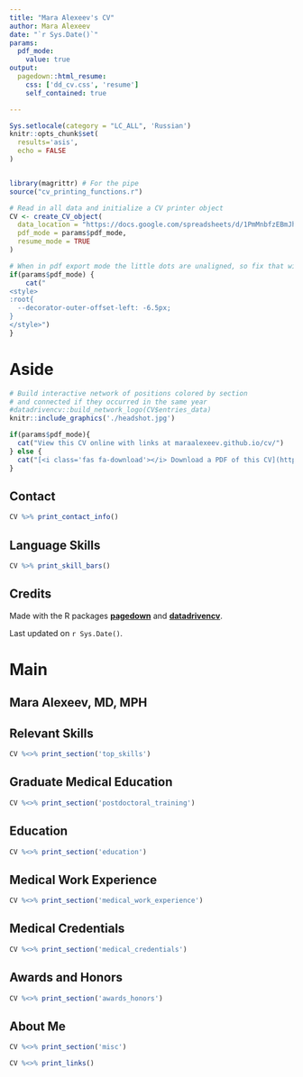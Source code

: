 ```yaml
---
title: "Mara Alexeev's CV"
author: Mara Alexeev
date: "`r Sys.Date()`"
params:
  pdf_mode:
    value: true
output:
  pagedown::html_resume:
    css: ['dd_cv.css', 'resume']
    self_contained: true

---
```


```r
Sys.setlocale(category = "LC_ALL", 'Russian')
knitr::opts_chunk$set(
  results='asis', 
  echo = FALSE
)


library(magrittr) # For the pipe
source("cv_printing_functions.r")

# Read in all data and initialize a CV printer object
CV <- create_CV_object(
  data_location = "https://docs.google.com/spreadsheets/d/1PmMnbfzEBmJhW71NHlgDGSlvhLdd4MQRCHSDBBNWqtQ",  
  pdf_mode = params$pdf_mode,
  resume_mode = TRUE
)
```


```r
# When in pdf export mode the little dots are unaligned, so fix that with some conditional CSS.
if(params$pdf_mode) {
    cat("
<style>
:root{
  --decorator-outer-offset-left: -6.5px;
}
</style>")
}
```


Aside
================================================================================

```r
# Build interactive network of positions colored by section
# and connected if they occurred in the same year
#datadrivencv::build_network_logo(CV$entries_data)
knitr::include_graphics('./headshot.jpg')
```


```r
if(params$pdf_mode){
  cat("View this CV online with links at maraalexeev.github.io/cv/")
} else {
  cat("[<i class='fas fa-download'></i> Download a PDF of this CV](https://github.com/MaraAlexeev/cv/raw/master/docs/public_cv.pdf)")
}
```

Contact {#contact}
--------------------------------------------------------------------------------

```r
CV %>% print_contact_info()
```



Language Skills {#skills}
--------------------------------------------------------------------------------

```r
CV %>% print_skill_bars()
```



Credits {#credits}
--------------------------------------------------------------------------------

Made with the R packages [**pagedown**](https://github.com/rstudio/pagedown) and [**datadrivencv**](https://github.com/nstrayer/datadrivencv). 

Last updated on `r Sys.Date()`.



Main
================================================================================

Mara Alexeev, MD, MPH {#title}
--------------------------------------------------------------------------------

<!-- ```{r} -->
<!-- # Note the special double pipe so we modify the CV object in place -->
<!-- CV %<>% print_text_block("intro")  -->
<!-- ``` -->

Relevant Skills {data-icon=fingerprint data-concise=true}
--------------------------------------------------------------------------------

```r
CV %<>% print_section('top_skills')
```

Graduate Medical Education  {data-icon=hospital data-concise=true}
--------------------------------------------------------------------------------

```r
CV %<>% print_section('postdoctoral_training')
```

Education {data-icon=graduation-cap data-concise=true}
--------------------------------------------------------------------------------

```r
CV %<>% print_section('education')
```




<!-- ::: aside -->
<!-- ```{r} -->
<!-- CV %<>% print_text_block('postdoctoral_training') -->
<!-- ``` -->
<!-- ::: -->

Medical Work Experience {data-icon=user-md data-concise=true}
--------------------------------------------------------------------------------

```r
CV %<>% print_section('medical_work_experience')
```

<!-- These breaks just force a new page so section doesn't get cut off -->

Medical Credentials  {data-icon=medkit data-concise=true}
--------------------------------------------------------------------------------

```r
CV %<>% print_section('medical_credentials')
```

Awards and Honors  {data-icon=star data-concise=true}
--------------------------------------------------------------------------------

```r
CV %<>% print_section('awards_honors')
```

<!-- ::: aside -->
<!-- ```{r} -->
<!-- CV %<>% print_text_block('awards_honors') -->
<!-- ``` -->
<!-- ::: -->

About Me {data-icon=flag data-concise=true}
--------------------------------------------------------------------------------

```r
CV %<>% print_section('misc')
```

```r
CV %<>% print_links()
```

